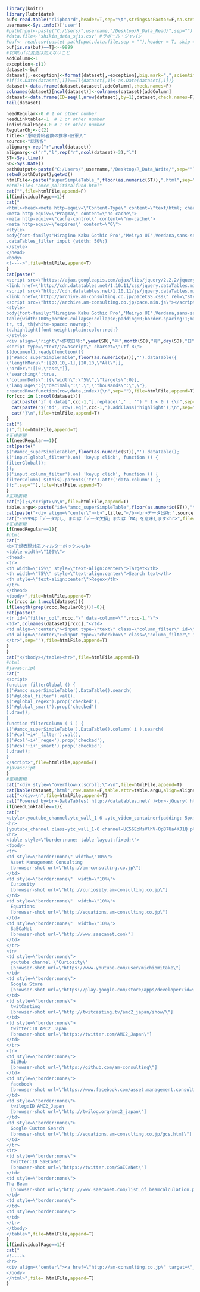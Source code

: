 ```r
library(knitr)
library(lubridate)
buf<-read.table("clipboard",header=T,sep="\t",stringsAsFactor=F,na.strings=c("-","－"," ---- ","…"),check.names=F)
username<-Sys.info()['user']
#pathInput<-paste("C:/Users/",username,"/Desktop/R_Data_Read/",sep="")
#data.file<-"shikin_data_sjis.csv" #ラポール・ジャパン
#buf<- read.csv(paste( pathInput,data.file,sep = ""),header = T, skip = 0, stringsAsFactor = F, check.names = F, na.strings = c("-"))
buf[is.na(buf)==T]<--9999
#以降bufに変更は加えないこと
addColumn<-1
exception<-c(1)
dataset<-buf
dataset[,-exception]<-format(dataset[,-exception],big.mark=",",scientific=F)
#if(is.Date(dataset[,1])==T){dataset[,1]<-as.Date(dataset[,1])}
dataset<-data.frame(dataset,dataset[,addColumn],check.names=F)
colnames(dataset)[ncol(dataset)]<-colnames(dataset)[addColumn]
dataset<-data.frame(ID=seq(1,nrow(dataset),by=1),dataset,check.names=F)
tail(dataset)
```

```r
needRegular<-0 # 1 or other number
needLinktable<-1  # 1 or other number
individualPage<-0 # 1 or other number
RegularObj<-c(2)
title<-"恩給受給者数の推移-旧軍人"
source<-"総務省"
alignarg<-rep("r",ncol(dataset))
alignarg<-c("r","l",rep("r",ncol(dataset)-3),"l")
ST<-Sys.time()
SD<-Sys.Date()
pathOutput<-paste("C:/Users/",username,"/Desktop/R_Data_Write/",sep="")
setwd(pathOutput);getwd()
htmlFile<-paste("superSimpleTable_",floor(as.numeric(ST)),".html",sep="")
#htmlFile<-"amcc_politicalfund.html"
cat("",file=htmlFile,append=F)
if(individualPage==1){
cat("
<html><head><meta http-equiv=\"Content-Type\" content=\"text/html; charset=UTF-8\">
<meta http-equiv=\"Pragma\" content=\"no-cache\">
<meta http-equiv=\"cache-control\" content=\"no-cache\">
<meta http-equiv=\"expires\" content=\"0\">
<style>
body{font-family:'Hiragino Kaku Gothic Pro','Meiryo UI',Verdana,sans-serif;}
.dataTables_filter input {width: 50%;}
</style>
</head>
<body>
<!---->",file=htmlFile,append=T) 
}
cat(paste("
<script src=\"https://ajax.googleapis.com/ajax/libs/jquery/2.2.2/jquery.min.js\"></script>
<link href=\"http://cdn.datatables.net/1.10.11/css/jquery.dataTables.min.css\" rel=\"stylesheet\">
<script src=\"http://cdn.datatables.net/1.10.11/js/jquery.dataTables.min.js\"></script>
<link href=\"http://archive.am-consulting.co.jp/paceCSS.css\" rel=\"stylesheet\">
<script src=\"http://archive.am-consulting.co.jp/pace.min.js\"></script>
<style>
body{font-family:'Hiragino Kaku Gothic Pro','Meiryo UI',Verdana,sans-serif;}
table{width:100%;border-collapse:collapse;padding:0;border-spacing:1;margin-left:auto;margin-right:auto;font-size:100%;}
tr, td, th{white-space: nowrap;}
td.highlight{font-weight:plain;color:red;}
</style>
<div align=\"right\">作成日時:",year(SD),"年",month(SD),"月",day(SD),"日",hour(ST),"時",minute(ST),"分",second(ST),"秒</div><hr>
<script type=\"text/javascript\" charset=\"utf-8\">
$(document).ready(function(){
$('#amcc_superSimpleTable",floor(as.numeric(ST)),"').dataTable({
\"lengthMenu\":[[20,10,-1],[20,10,\"All\"]],
\"order\":[[0,\"asc\"]],
\"searching\":true,
\"columnDefs\":[{\"width\":\"5%\",\"targets\":0}],
\"language\":{\"decimal\":\".\",\"thousands\":\",\"},
createdRow:function(row,data,index){\n",sep=""),file=htmlFile,append=T)
for(ccc in 1:ncol(dataset)){
  cat(paste("if ( data[",ccc-1,"].replace(',' , '') * 1 < 0 ) {\n",sep=""),file=htmlFile,append=T)
  cat(paste("$('td', row).eq(",ccc-1,").addClass('highlight');\n",sep=""),file=htmlFile,append=T)
  cat("}\n",file=htmlFile,append=T)
}
cat("}  
})",file=htmlFile,append=T)
#正規表現
if(needRegular==1){
cat(paste("
$('#amcc_superSimpleTable",floor(as.numeric(ST)),"').dataTable();
$('input.global_filter').on( 'keyup click', function () {
filterGlobal();
});
$('input.column_filter').on( 'keyup click', function () {
filterColumn( $(this).parents('tr').attr('data-column') );
});",sep=""),file=htmlFile,append=T)
}
#正規表現
cat("});</script>\n\n",file=htmlFile,append=T)
table.argu<-paste("id=\"amcc_superSimpleTable",floor(as.numeric(ST)),"\" width=\"100%\" class=\"display compact\"",sep="")
cat(paste("<div align=\"center\"><b>",title,"</b><br>データ出所:",source,"</div>"),file=htmlFile,append=T)  
cat("-9999は「データなし」または「データ欠損」または「NA」を意味します<hr>",file=htmlFile,append=T)
#正規表現
if(needRegular==1){
#html
cat("
<b>正規表現対応フィルターボックス</b>  
<table width=\"100%\">
<thead>
<tr>
<th width=\"15%\" style=\"text-align:center\">Target</th>
<th width=\"75%\" style=\"text-align:center\">Search text</th>
<th style=\"text-align:center\">Regex</th>
</tr>
</thead>
<tbody>",file=htmlFile,append=T)
for(rccc in 1:ncol(dataset)){
if(length(grep(rccc,RegularObj))!=0){  
cat(paste("
<tr id=\"filter_col",rccc,"\" data-column=\"",rccc-1,"\">
<td>",colnames(dataset)[rccc],"</td>
<td align=\"center\"><input type=\"text\" class=\"column_filter\" id=\"col",rccc-1,"_filter\" style=\"width:100%\"></td>
<td align=\"center\"><input type=\"checkbox\" class=\"column_filter\" id=\"col",rccc-1,"_regex\" checked=\"checked\"></td>
</tr>",sep=""),file=htmlFile,append=T)
}
}  
cat("</tbody></table><hr>",file=htmlFile,append=T)  
#html
#javascript
cat("
<script>
function filterGlobal () {
$('#amcc_superSimpleTable').DataTable().search(
$('#global_filter').val(),
$('#global_regex').prop('checked'),
$('#global_smart').prop('checked')
).draw();
}
function filterColumn ( i ) {
$('#amcc_superSimpleTable').DataTable().column( i ).search(
$('#col'+i+'_filter').val(),
$('#col'+i+'_regex').prop('checked'),
$('#col'+i+'_smart').prop('checked')
).draw();
}
</script>",file=htmlFile,append=T)  
#javascript
}  
#正規表現
cat("<div style=\"overflow-x:scroll;\">\n",file=htmlFile,append=T)
cat(kable(dataset,'html',row.names=F,table.attr=table.argu,align=alignarg),file=htmlFile,append=T)  
cat("</div>\n",file=htmlFile,append=T)
cat("Powered by<br>-DataTables( http://datatables.net/ )<br>-jQuery( https://jquery.com )<br>-PACE( http://github.hubspot.com/pace/docs/welcome/ )",file=htmlFile,append=T)
if(needLinktable==1){
cat("
<style>.youtube_channel.ytc_wall_1-6 .ytc_video_container{padding: 5px;box-sizing: border-box;font-size:15px;}</style>
<hr>
[youtube_channel class=ytc_wall_1-6 channel=UC56EoMsVlhV-OpB7Ua4KJ1Q playlist=PLu2t-yT4OTt-iS_cv9NAOUaWQ3SKZzWJA resource=2 cache=300 num=6 random=0 ratio=3 responsive=0 width=140 display=thumbnail]
<hr>
<table style=\"border:none; table-layout:fixed;\">
<tbody>
<tr>
<td style=\"border:none\" width=\"10%\">
　Asset Management Consulting
　[browser-shot url=\"http://am-consulting.co.jp\"]
</td>
<td style=\"border:none\"  width=\"10%\">
　Curiosity
　[browser-shot url=\"http://curiosity.am-consulting.co.jp\"]
</td>
<td style=\"border:none\"  width=\"10%\">
　Equations
　[browser-shot url=\"http://equations.am-consulting.co.jp\"]
</td>
<td style=\"border:none\"  width=\"10%\">
　SaECaNet
　[browser-shot url=\"http://www.saecanet.com\"]
</td>
</tr>
<tr>
<td style=\"border:none\">
　youtube channel \"Curiosity\"
　[browser-shot url=\"https://www.youtube.com/user/michiomitake\"]
</td>
<td style=\"border:none\">
　Google Store
　[browser-shot url=\"https://play.google.com/store/apps/developer?id=%E3%82%A2%E3%82%BB%E3%83%83%E3%83%88%E3%83%BB%E3%83%9E%E3%83%8D%E3%82%B8%E3%83%A1%E3%83%B3%E3%83%88%E3%83%BB%E3%82%B3%E3%83%B3%E3%82%B5%E3%83%AB%E3%83%86%E3%82%A3%E3%83%B3%E3%82%B0%E6%A0%AA%E5%BC%8F%E4%BC%9A%E7%A4%BE&hl=ja\"]
</td>
<td style=\"border:none\">
　twitCasting
　[browser-shot url=\"http://twitcasting.tv/amc2_japan/show/\"]
</td>
<td style=\"border:none\">
　twitter:ID AMC2_Japan
　[browser-shot url=\"https://twitter.com/AMC2_Japan\"]
</td>
</tr>
<tr>
<td style=\"border:none\">
　GitHub
　[browser-shot url=\"https://github.com/am-consulting\"]
</td>
<td style=\"border:none\">
　facebook
　[browser-shot url=\"https://www.facebook.com/asset.management.consulting/\"]
</td>
<td style=\"border:none\">
　twilog:ID AMC2_Japan
　[browser-shot url=\"http://twilog.org/amc2_japan\"]
</td>
<td style=\"border:none\">
　Google Custom Search
　[browser-shot url=\"http://equations.am-consulting.co.jp/gcs.html\"]
</td>
</tr>
<tr>
<td style=\"border:none\">
　twitter:ID SaECaNet
　[browser-shot url=\"https://twitter.com/SaECaNet\"]
</td>
<td style=\"border:none\">
The Beam	
　[browser-shot url=\"http://www.saecanet.com/list_of_beamcalculation.php\"]
</td>
<td style=\"border:none\">
</td>
<td style=\"border:none\">
</td>
</tr>
</tbody>
</table>",file=htmlFile,append=T)
}
if(individualPage==1){
cat("
<!---->
<hr>
<div align=\"center\"><a href=\"http://am-consulting.co.jp\" target=\"_blank\">アセット・マネジメント・コンサルティング株式会社</a></div>
</body>
</html>",file= htmlFile,append=T) 
}  
```